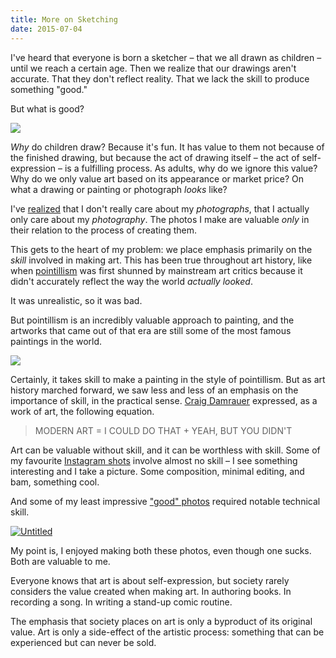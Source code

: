 ```yaml
---
title: More on Sketching
date: 2015-07-04
---
```


I've heard that everyone is born a sketcher – that we all drawn as children – until we reach a certain age. Then we realize that our drawings aren't accurate. That they don't reflect reality. That we lack the skill to produce something "good."

But what is good?

[![](https://threepanelsoul.com/comics/2014-08-19-336.png)](https://threepanelsoul.com/2014/08/19/dog-philosophy/)

_Why_ do children draw? Because it's fun. It has value to them not because of the finished drawing, but because the act of drawing itself – the act of self-expression – is a fulfilling process. As adults, why do we ignore this value? Why do we only value art based on its appearance or market price? On what a drawing or painting or photograph _looks_ like?

I've [realized](/blog/art-for-your-own-sake/) that I don't really care about my _photographs_, that I actually only care about my _photography_. The photos I make are valuable _only_ in their relation to the process of creating them.

This gets to the heart of my problem: we place emphasis primarily on the _skill_ involved in making art. This has been true throughout art history, like when [pointillism](http://arthistory.net/artstyles/pointillism/pointillism1.html) was first shunned by mainstream art critics because it didn't accurately reflect the way the world _actually looked_.

It was unrealistic, so it was bad.

But pointillism is an incredibly valuable approach to painting, and the artworks that came out of that era are still some of the most famous paintings in the world.

[![](./simpsons.jpg)](https://www.artsy.net/artwork/georges-seurat-a-sunday-on-la-grande-jatte-1884)

Certainly, it takes skill to make a painting in the style of pointillism. But as art history marched forward, we saw less and less of an emphasis on the importance of skill, in the practical sense. [Craig Damrauer](https://www.artsy.net/artist/craig-damrauer) expressed, as a work of art, the following equation.

> MODERN ART = I COULD DO THAT + YEAH, BUT YOU DIDN'T

Art can be valuable without skill, and it can be worthless with skill. Some of my favourite [Instagram shots](https://instagram.com/ashfurrow/) involve almost no skill – I see something interesting and I take a picture. Some composition, minimal editing, and bam, something cool.

<Instagram src="https://instagram.com/p/zBKjTVjBqI/" />

And some of my least impressive ["good" photos](https://500px.com/ashfurrow) required notable technical skill.

[![Untitled](untitled.jpg)](https://500px.com/photo/39729674/untitled-by-ash-furrow)

My point is, I enjoyed making both these photos, even though one sucks. Both are valuable to me.

Everyone knows that art is about self-expression, but society rarely considers the value created when making art. In authoring books. In recording a song. In writing a stand-up comic routine.

The emphasis that society places on art is only a byproduct of its original value. Art is only a side-effect of the artistic process: something that can be experienced but can never be sold.
